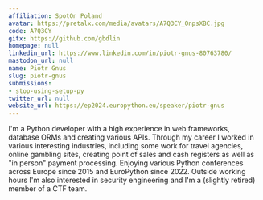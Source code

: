 ```yaml
---
affiliation: SpotOn Poland
avatar: https://pretalx.com/media/avatars/A7Q3CY_OnpsXBC.jpg
code: A7Q3CY
gitx: https://github.com/gbdlin
homepage: null
linkedin_url: https://www.linkedin.com/in/piotr-gnus-80763780/
mastodon_url: null
name: Piotr Gnus
slug: piotr-gnus
submissions:
- stop-using-setup-py
twitter_url: null
website_url: https://ep2024.europython.eu/speaker/piotr-gnus
---
```


I'm a Python developer with a high experience in web frameworks, database ORMs and creating various APIs. Through my career I worked in various interesting industries, including some work for travel agencies, online gambling sites, creating point of sales and cash registers as well as "in person" payment processing. Enjoying various Python conferences across Europe since 2015 and EuroPython since 2022. Outside working hours I'm also interested in security engineering and I'm a (slightly retired) member of a CTF team.
